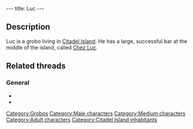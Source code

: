 ---
title: Luc
---

{{Character|
Name=Luc|
Image=GBLUC.jpg|
Race=[[Grobo]]|
Gender=Male|
Size=Medium|
Age=Adult}}

{{Quote|
Quote=If you'd care to purchase something, you just have to stand in front of it and do "ACTION".|
Character=Luc}}

==Description==
Luc is a grobo living in [[Citadel Island]]. He has a large, successful bar at the middle of the island, called [[Chez Luc]].

==Related threads==
===General===
* {{thread|id=7972|title=Families}}
* {{thread|id=155|title=Twinsun - a happy jolly place? I THINK NOT}}

{{Stub}}

[[Category:Grobos]]
[[Category:Male characters]]
[[Category:Medium characters]]
[[Category:Adult characters]]
[[Category:Citadel Island inhabitants]]